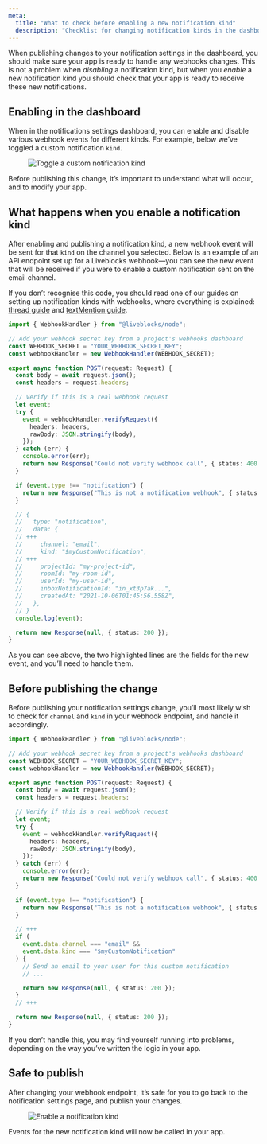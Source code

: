 ```yaml
---
meta:
  title: "What to check before enabling a new notification kind"
  description: "Checklist for changing notification kinds in the dashboard"
---
```


When publishing changes to your notification settings in the dashboard, you
should make sure your app is ready to handle any webhooks changes. This is not a
problem when _disabling_ a notification kind, but when you _enable_ a new
notification kind you should check that your app is ready to receive these new
notifications.

## Enabling in the dashboard

When in the notifications settings dashboard, you can enable and disable various
webhook events for different kinds. For example, below we’ve toggled a custom
notification `kind`.

<Figure>
  <Image
    src="/assets/tutorials/webhooks/liveblocks-toggle-custom-notification.png"
    alt="Toggle a custom notification kind"
    width={712}
    height={445}
  />
</Figure>

Before publishing this change, it’s important to understand what will occur, and
to modify your app.

## What happens when you enable a notification kind

After enabling and publishing a notification kind, a new webhook event will be
sent for that `kind` on the channel you selected. Below is an example of an API
endpoint set up for a Liveblocks webhook—you can see the new event that will be
received if you were to enable a custom notification sent on the email channel.

<Banner title="Step-by-step guides">

If you don’t recognise this code, you should read one of our guides on setting
up notification kinds with webhooks, where everything is explained:
[thread guide](/docs/guides/how-to-send-email-notifications-of-unread-comments)
and
[textMention guide](/docs/guides/how-to-send-email-notifications-for-unread-text-editor-mentions).

</Banner>

```ts
import { WebhookHandler } from "@liveblocks/node";

// Add your webhook secret key from a project's webhooks dashboard
const WEBHOOK_SECRET = "YOUR_WEBHOOK_SECRET_KEY";
const webhookHandler = new WebhookHandler(WEBHOOK_SECRET);

export async function POST(request: Request) {
  const body = await request.json();
  const headers = request.headers;

  // Verify if this is a real webhook request
  let event;
  try {
    event = webhookHandler.verifyRequest({
      headers: headers,
      rawBody: JSON.stringify(body),
    });
  } catch (err) {
    console.error(err);
    return new Response("Could not verify webhook call", { status: 400 });
  }

  if (event.type !== "notification") {
    return new Response("This is not a notification webhook", { status: 400 });
  }

  // {
  //   type: "notification",
  //   data: {
  // +++
  //     channel: "email",
  //     kind: "$myCustomNotification",
  // +++
  //     projectId: "my-project-id",
  //     roomId: "my-room-id",
  //     userId: "my-user-id",
  //     inboxNotificationId: "in_xt3p7ak...",
  //     createdAt: "2021-10-06T01:45:56.558Z",
  //   },
  // }
  console.log(event);

  return new Response(null, { status: 200 });
}
```

As you can see above, the two highlighted lines are the fields for the new
event, and you’ll need to handle them.

## Before publishing the change

Before publishing your notification settings change, you’ll most likely wish to
check for `channel` and `kind` in your webhook endpoint, and handle it
accordingly.

```ts
import { WebhookHandler } from "@liveblocks/node";

// Add your webhook secret key from a project's webhooks dashboard
const WEBHOOK_SECRET = "YOUR_WEBHOOK_SECRET_KEY";
const webhookHandler = new WebhookHandler(WEBHOOK_SECRET);

export async function POST(request: Request) {
  const body = await request.json();
  const headers = request.headers;

  // Verify if this is a real webhook request
  let event;
  try {
    event = webhookHandler.verifyRequest({
      headers: headers,
      rawBody: JSON.stringify(body),
    });
  } catch (err) {
    console.error(err);
    return new Response("Could not verify webhook call", { status: 400 });
  }

  if (event.type !== "notification") {
    return new Response("This is not a notification webhook", { status: 400 });
  }

  // +++
  if (
    event.data.channel === "email" &&
    event.data.kind === "$myCustomNotification"
  ) {
    // Send an email to your user for this custom notification
    // ...

    return new Response(null, { status: 200 });
  }
  // +++

  return new Response(null, { status: 200 });
}
```

If you don’t handle this, you may find yourself running into problems, depending
on the way you’ve written the logic in your app.

## Safe to publish

After changing your webhook endpoint, it’s safe for you to go back to the
notification settings page, and publish your changes.

<Figure>
  <Image
    src="/assets/tutorials/webhooks/liveblocks-enable-custom-notification.png"
    alt="Enable a notification kind"
    width={712}
    height={445}
  />
</Figure>

Events for the new notification kind will now be called in your app.
